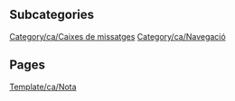 
== Subcategories ==
[[Category/ca/Caixes de missatges]]
[[Category/ca/Navegació]]

== Pages ==
[[Template/ca/Nota]]
